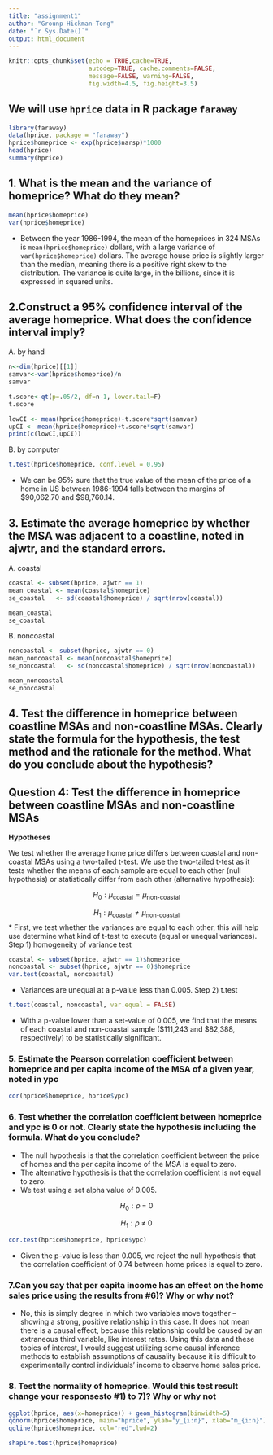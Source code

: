 ```yaml
---
title: "assignment1"
author: "Grounp Hickman-Tong"
date: "`r Sys.Date()`"
output: html_document
---
```



```r
knitr::opts_chunk$set(echo = TRUE,cache=TRUE, 
                      autodep=TRUE, cache.comments=FALSE,
                      message=FALSE, warning=FALSE,
                      fig.width=4.5, fig.height=3.5)
```

##  We will use `hprice` data in R package `faraway` <br>
```r
library(faraway)
data(hprice, package = "faraway")
hprice$homeprice <- exp(hprice$narsp)*1000
head(hprice)
summary(hprice)
```

##  1. What is the mean and the variance of homeprice? What do they mean?
```r
mean(hprice$homeprice)
var(hprice$homeprice)
```
* Between the year 1986-1994, the mean of the homeprices in 324 MSAs is `mean(hprice$homeprice)` dollars, with a large variance of `var(hprice$homeprice)` dollars. The average house price is slightly larger than the median, meaning there is a positive right skew to the distribution. The variance is quite large, in the billions, since it is expressed in squared units.

##  2.Construct a 95% confidence interval of the average homeprice. What does the confidence interval imply?
A. by hand
```r
n<-dim(hprice)[[1]]
samvar<-var(hprice$homeprice)/n
samvar

t.score<-qt(p=.05/2, df=n-1, lower.tail=F)
t.score

lowCI <- mean(hprice$homeprice)-t.score*sqrt(samvar)
upCI <- mean(hprice$homeprice)+t.score*sqrt(samvar)
print(c(lowCI,upCI))
```

B. by computer
```r
t.test(hprice$homeprice, conf.level = 0.95)
```
* We can be 95% sure that the true value of the mean of the price of a home in US between 1986-1994 falls between the margins of $90,062.70 and $98,760.14.

## 3. Estimate the average homeprice by whether the MSA was adjacent to a coastline, noted in ajwtr, and the standard errors.
A. coastal
```r
coastal <- subset(hprice, ajwtr == 1)
mean_coastal <- mean(coastal$homeprice) 
se_coastal   <- sd(coastal$homeprice) / sqrt(nrow(coastal))

mean_coastal
se_coastal
```

B. noncoastal
```r
noncoastal <- subset(hprice, ajwtr == 0)
mean_noncoastal <- mean(noncoastal$homeprice)
se_noncoastal   <- sd(noncoastal$homeprice) / sqrt(nrow(noncoastal))

mean_noncoastal
se_noncoastal
```


## 4. Test the difference in homeprice between coastline MSAs and non-coastline MSAs. Clearly state the formula for the hypothesis, the test method and the rationale for the method. What do you conclude about the hypothesis?

## Question 4: Test the difference in homeprice between coastline MSAs and non-coastline MSAs

**Hypotheses**

We test whether the average home price differs between coastal and non-coastal MSAs using a 
two-tailed t-test. We use the two-tailed t-test as it tests whether the means of each sample are equal to each other (null hypothesis) or statistically differ from each other (alternative hypothesis):

$$
H_0: \mu_{\text{coastal}} = \mu_{\text{non-coastal}}
$$

$$
H_1: \mu_{\text{coastal}} \neq \mu_{\text{non-coastal}}
$$
* First, we test whether the variances are equal to each other, this will help use determine what kind of t-test to execute (equal or unequal variances).
Step 1) homogeneity of variance test

```r
coastal <- subset(hprice, ajwtr == 1)$homeprice
noncoastal <- subset(hprice, ajwtr == 0)$homeprice
var.test(coastal, noncoastal)
```
* Variances are unequal at a p-value less than 0.005. 
Step 2)
t.test
```r
t.test(coastal, noncoastal, var.equal = FALSE)
```
* With a p-value lower than a set-value of 0.005, we find that the means of each coastal and 
non-coastal sample ($111,243 and $82,388, respectively) to be statistically significant.

### 5. Estimate the Pearson correlation coefficient between homeprice and per capita income of the MSA of a given year, noted in ypc
```r
cor(hprice$homeprice, hprice$ypc)
```

### 6. Test whether the correlation coefficient between homeprice and ypc is 0 or not. Clearly state the hypothesis including the formula. What do you conclude?
* The null hypothesis is that the correlation coefficient between the price of homes and the 
per capita income of the MSA is equal to zero.
* The alternative hypothesis is that the correlation coefficient is not equal to zero. 
* We test using a set alpha value of 0.005. 

$$
H_0: \rho_\ =\ 0
$$

$$
H_1: \rho_\ \neq\ 0
$$
```r
cor.test(hprice$homeprice, hprice$ypc)
```
* Given the p-value is less than 0.005, we reject the null hypothesis that the correlation coefficient of 0.74 between home prices is equal to zero. 

### 7.Can you say that per capita income has an effect on the home sales price using the results from #6)? Why or why not?
* No, this is simply degree in which two variables move together --  showing a strong, positive relationship in this case. It does not mean there is a causal effect, because this relationship could be caused by an extraneous third variable, like interest rates. Using this data and these topics of interest, I would suggest utilizing some causal inference methods to establish assumptions of causality because it is difficult to experimentally control individuals' income to observe home sales price. 

 
### 8. Test the normality of homeprice. Would this test result change your responsesto #1) to 7)? Why or why not
```r
ggplot(hprice, aes(x=homeprice)) + geom_histogram(binwidth=5)
qqnorm(hprice$homeprice, main="hprice", ylab="y_{i:n}", xlab="m_{i:n}") 
qqline(hprice$homeprice, col="red",lwd=2)
```

```r
shapiro.test(hprice$homeprice)
```
